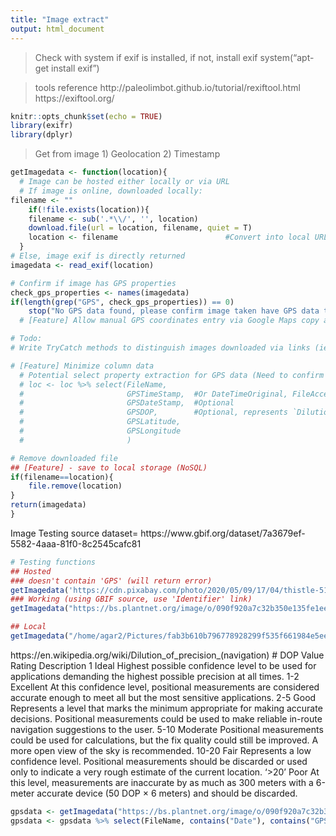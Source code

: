 ```yaml
---
title: "Image extract"
output: html_document
---
```

> Check with system if exif is installed, if not, install exif
system("apt-get install exif")

> tools reference
http://paleolimbot.github.io/tutorial/rexiftool.html
https://exiftool.org/


```r
knitr::opts_chunk$set(echo = TRUE)
library(exifr)
library(dplyr)
```

> Get from image
1) Geolocation
2) Timestamp

```r
getImagedata <- function(location){
  # Image can be hosted either locally or via URL
  # If image is online, downloaded locally:
filename <- ""
    if(!file.exists(location)){
    filename <- sub('.*\\/', '', location)
    download.file(url = location, filename, quiet = T)
    location <- filename                        #Convert into local URL
  }
# Else, image exif is directly returned
imagedata <- read_exif(location)

# Confirm if image has GPS properties
check_gps_properties <- names(imagedata)
if(length(grep("GPS", check_gps_properties)) == 0)
    stop("No GPS data found, please confirm image taken have GPS data through camera settings, then retake")
  # [Feature] Allow manual GPS coordinates entry via Google Maps copy and paste coordinates

# Todo:
# Write TryCatch methods to distinguish images downloaded via links (ie. Google Photos, etc [must have open access downloadable conditions])

# [Feature] Minimize column data
  # Potential select property extraction for GPS data (Need to confirm interoperability between image property names)
  # loc <- loc %>% select(FileName, 
  #                       GPSTimeStamp,  #Or DateTimeOriginal, FileAccessDate
  #                       GPSDateStamp,  #Optional
  #                       GPSDOP,        #Optional, represents `Dilution of Precision` (see table below)
  #                       GPSLatitude,
  #                       GPSLongitude
  #                       )

# Remove downloaded file
## [Feature] - save to local storage (NoSQL)
if(filename==location){
    file.remove(location)
}
return(imagedata)
}
```
Image Testing source dataset= https://www.gbif.org/dataset/7a3679ef-5582-4aaa-81f0-8c2545cafc81

```r
# Testing functions
## Hosted
### doesn't contain 'GPS' (will return error)
getImagedata('https://cdn.pixabay.com/photo/2020/05/09/17/04/thistle-5150476_960_720.jpg')
### Working (using GBIF source, use 'Identifier' link)
getImagedata("https://bs.plantnet.org/image/o/090f920a7c32b350e135fe1eec1b2fb4e0d81497")

## Local
getImagedata("/home/agar2/Pictures/fab3b610b796778928299f535f661984e5eebd7c.jpeg")
```

https://en.wikipedia.org/wiki/Dilution_of_precision_(navigation)
# DOP Value	Rating	Description
1	Ideal	Highest possible confidence level to be used for applications demanding the highest possible precision at all times.
1-2	Excellent	At this confidence level, positional measurements are considered accurate enough to meet all but the most sensitive applications.
2-5	Good	Represents a level that marks the minimum appropriate for making accurate decisions. Positional measurements could be used to make reliable in-route navigation suggestions to the user.
5-10	Moderate	Positional measurements could be used for calculations, but the fix quality could still be improved. A more open view of the sky is recommended.
10-20	Fair	Represents a low confidence level. Positional measurements should be discarded or used only to indicate a very rough estimate of the current location.
'>20'	Poor	At this level, measurements are inaccurate by as much as 300 meters with a 6-meter accurate device (50 DOP × 6 meters) and should be discarded.

```r
gpsdata <- getImagedata("https://bs.plantnet.org/image/o/090f920a7c32b350e135fe1eec1b2fb4e0d81497") 
gpsdata <- gpsdata %>% select(FileName, contains("Date"), contains("GPS"))
```



